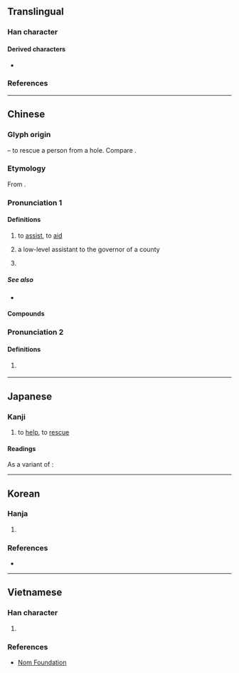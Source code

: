 {{also|氶}}
{{character info}}
==Translingual==

===Han character===
{{Han char|rn=1|rad=一|as=05|sn=6|four=17103|canj=NEM,XNEM|ids=⿱氶一}}

====Derived characters====
* {{l|mul|[[拯]], [[烝]], [[巹]], [[脀]]}}

===References===
{{Han ref|kx=0078.050|dkj=00040|dj=0157.010|hdz=10019.080|uh=4E1E}}

----

==Chinese==
{{zh-forms}}

===Glyph origin===
{{Han etym}}
{{Han compound|卩|廾|凵|ls=ic|t1=kneeling person|t2=both hands|t3=hole}} – to rescue a person from a hole. Compare {{zh-l|*承}}.

===Etymology===
From {{inh|zh|sit-pro|*s-tyaŋ||upper part; rise; raise}}.

===Pronunciation 1===
{{zh-pron
|m=chéng
|c=sing4
|h=pfs=sṳ̀n
|md=sìng
|mn=sêng
|mn-t=sêng5
|w=3zen
|mc=y
|oc=y
|ma=
|cat=v,n
}}

====Definitions====
{{zh-hanzi}}

# {{zh-obsolete}} to [[assist]], to [[aid]]
# {{lb|zh|archaic}} a low-level assistant to the governor of a county {{attention|zh|MoE Variant Character Dictionary and Yedict seem to describe a slightly different occupation}}
# {{zh-obsolete}} {{zh-alt-form|承}}

=====See also=====
* {{zh-l|輔佐|to assist}}

====Compounds====
{{zh-der|丞相}}

===Pronunciation 2===
{{zh-pron
|m=zhěng
|c=cing2
|cat=v
}}

====Definitions====
{{zh-hanzi}}

# {{zh-obsolete}} {{zh-original|拯|to rescue}}

----

==Japanese==

===Kanji===
{{ja-kanji|grade=n|rs=一05}}

# to [[help]], to [[rescue]]

====Readings====
{{ja-readings
|goon=じょう
|kanon=しょう
|kun=すく-う<すく-ふ, たす-ける
|nanori=すけ
}}

As a variant of {{l|ja|抍}}:
{{ja-readings
|goon=じょう
|kanon=じょう
}}

----

==Korean==

===Hanja===
{{ko-hanja|hangeul=[[승]], [[증]]|rv=seung, jeung|mr=sŭng, chŭng|eumhun=[[정승]], [[나아갈]]|ehrv=jeongseung, naagal|ehmr=chǒngsǔng, naagal|ehy=}}

# {{rfdef|ko|sort=一05}}

===References===
* {{Hanja ref|nav=10256}}

----

==Vietnamese==

===Han character===
{{vi-readings|rs=一05|reading=[[thừa]], [[chẳng]]}}

# {{rfdef|vi|sort=一05}}

===References===
* [http://nomfoundation.org/common/nom_details.php?codepoint=4e1e Nom Foundation]

{{cln|vi|Han tu}}